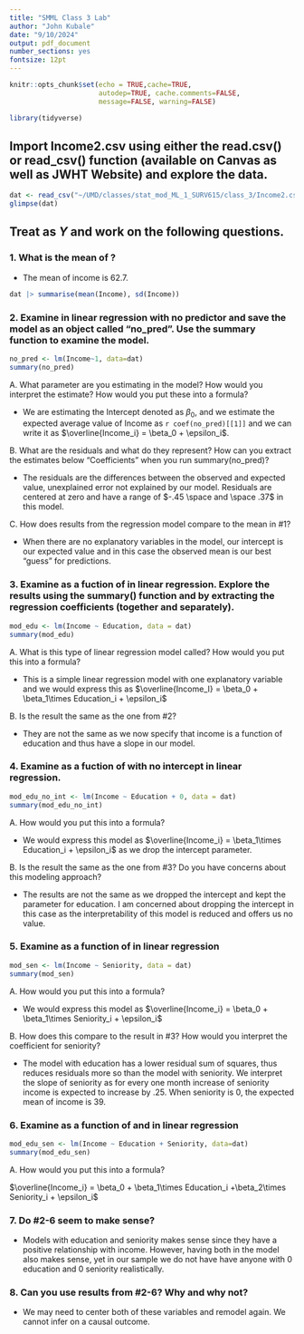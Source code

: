 ```yaml
---
title: "SMML Class 3 Lab"
author: "John Kubale"
date: "9/10/2024"
output: pdf_document
number_sections: yes
fontsize: 12pt
---
```


```r
knitr::opts_chunk$set(echo = TRUE,cache=TRUE, 
                      autodep=TRUE, cache.comments=FALSE,
                      message=FALSE, warning=FALSE)

library(tidyverse)
```

## Import Income2.csv using either the read.csv() or read_csv() function (available on Canvas as well as JWHT Website) and explore the data.

```r
dat <- read_csv("~/UMD/classes/stat_mod_ML_1_SURV615/class_3/Income2.csv")
glimpse(dat)
```

## Treat \texttt{Income} as $Y$ and work on the following questions.<br>

### 1. What is the mean of \texttt{Income}?

- The mean of income is 62.7.

```r
dat |> summarise(mean(Income), sd(Income))
```



### 2. Examine \texttt{Income} in linear regression with no predictor and save the model as an object called "no_pred". Use the summary function to examine the model.

```r
no_pred <- lm(Income~1, data=dat)
summary(no_pred)
```

A. What parameter are you estimating in the model? How would you interpret the estimate? How would you put these into a formula?

- We are estimating the Intercept denoted as $\beta_0$, and we estimate the expected average value of Income as `r coef(no_pred)[[1]]` and we can write it as $\overline{Income_i} = \beta_0 + \epsilon_i$.



B. What are the residuals and what do they represent? How can you extract the estimates below "Coefficients" when you run summary(no_pred)?

- The residuals are the differences between the observed and expected value, unexplained error not explained by our model. Residuals are centered at zero and have a range of $-.45 \space and \space .37$ in this model. 


C. How does results from the regression model compare to the mean in #1?

- When there are no explanatory variables in the model, our intercept is our expected value and in this case the observed mean is our best "guess" for predictions.


### 3. Examine \texttt{Income} as a fuction of \texttt{Education} in linear regression. Explore the results using the summary() function and by extracting the regression coefficients (together and separately).

```r
mod_edu <- lm(Income ~ Education, data = dat)
summary(mod_edu)
```


A. What is this type of linear regression model called? How would you put this into a formula?

- This is a simple linear regression model with one explanatory variable and we would express this as $\overline{Income_I} = \beta_0 + \beta_1\times Education_i + \epsilon_i$

B. Is the result the same as the one from #2?

- They are not the same as we now specify that income is a function of education and thus have a slope in our model. 


### 4. Examine \texttt{Income} as a fuction of \texttt{Education} with no intercept in linear regression.

```r
mod_edu_no_int <- lm(Income ~ Education + 0, data = dat)
summary(mod_edu_no_int)
```

A. How would you put this into a formula?

- We would express this model as $\overline{Income_i} =  \beta_1\times Education_i + \epsilon_i$ as we drop the intercept parameter. 


B. Is the result the same as the one from #3? Do you have concerns about this modeling approach?

- The results are not the same as we dropped the intercept and kept the parameter for education. I am concerned about dropping the intercept in this case as the interpretability of this model is reduced and offers us no value.

### 5. Examine \texttt{Income} as a function of \texttt{Seniority} in linear regression

```r
mod_sen <- lm(Income ~ Seniority, data = dat)
summary(mod_sen)
```

A. How would you put this into a formula?

- We would express this model as $\overline{Income_i} = \beta_0 + \beta_1\times Seniority_i + \epsilon_i$


B. How does this compare to the result in #3? How would you interpret the coefficient for seniority?

- The model with education has a lower residual sum of squares, thus reduces residuals more so than the model with seniority. We interpret the slope of seniority as for every one month increase of seniority income is expected to increase by .25. When seniority is 0, the expected mean of income is 39.


### 6. Examine \texttt{Income} as a function of \texttt{Education} and \texttt{Seniority} in linear regression


```r
mod_edu_sen <- lm(Income ~ Education + Seniority, data=dat)
summary(mod_edu_sen)
```

A. How would you put this into a formula?

$\overline{Income_i} = \beta_0 + \beta_1\times Education_i +\beta_2\times Seniority_i + \epsilon_i$


### 7. Do #2-6 seem to make sense?

- Models with education and seniority makes sense since they have a positive relationship with income. However, having both in the model also makes sense, yet in our sample we do not have have anyone with 0 education and 0 seniority realistically.


### 8. Can you use results from #2-6? Why and why not?

- We may need to center both of these variables and remodel again. We cannot infer on a causal outcome.



